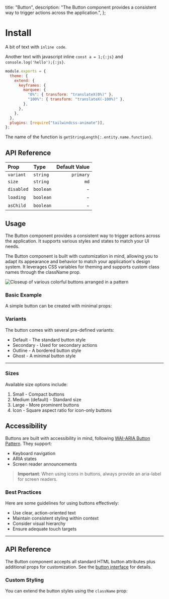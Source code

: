   title: "Button",
  description:
    "The Button component provides a consistent way to trigger actions across the application.",
};

<ComponentPreview slug="button" />

<SourceCode path="foundations/ui/button/button.tsx" />

# Install

A bit of text with `inline code`.

Another text with javascript inline `const a = 1;{:js}` and `console.log('hello');{:js}`.

```js {6,7} showLineNumbers /extend/ title="tailwind.config.js" caption="footer here"
module.exports = {
  theme: {
    extend: {
      keyframes: {
        marquee: {
          "0%": { transform: "translateX(0%)" },
          "100%": { transform: "translateX(-100%)" },
        },
      },
    },
  },
  plugins: [require("tailwindcss-animate")],
};
```

The name of the function is `getStringLength{:.entity.name.function}`.

## API Reference

| Prop       | Type      | Default Value |
| :--------- | :-------- | ------------: |
| `variant`  | `string`  |     `primary` |
| `size`     | `string`  |          `md` |
| `disabled` | `boolean` |             - |
| `loading`  | `boolean` |             - |
| `asChild`  | `boolean` |             - |

## Usage

The Button component provides a consistent way to trigger actions across the application. It supports various styles and states to match your UI needs.

The Button component is built with customization in mind, allowing you to adapt its appearance and behavior to match your application's design system. It leverages CSS variables for theming and supports custom class names through the className prop.

![Closeup of various colorful buttons arranged in a pattern](https://images.unsplash.com/photo-1572044162444-ad60f128bdea?auto=format&fit=crop&q=80)

### Basic Example

A simple button can be created with minimal props:

<ComponentPreview slug="button" />

### Variants

The button comes with several pre-defined variants:

- Default - The standard button style
- Secondary - Used for secondary actions
- Outline - A bordered button style
- Ghost - A minimal button style

---

### Sizes

Available size options include:

1. Small - Compact buttons
2. Medium (default) - Standard size
3. Large - More prominent buttons
4. Icon - Square aspect ratio for icon-only buttons

## Accessibility

Buttons are built with accessibility in mind, following [WAI-ARIA Button Pattern](https://www.w3.org/WAI/ARIA/apg/patterns/button/). They support:

- Keyboard navigation
- ARIA states
- Screen reader announcements

> **Important**: When using icons in buttons, always provide an aria-label for screen readers.

### Best Practices

Here are some guidelines for using buttons effectively:

- Use clear, action-oriented text
- Maintain consistent styling within context
- Consider visual hierarchy
- Ensure adequate touch targets

---

## API Reference

The Button component accepts all standard HTML button attributes plus additional props for customization. See the [button interface](#button-interface) for details.

### Custom Styling

You can extend the button styles using the `className` prop:
